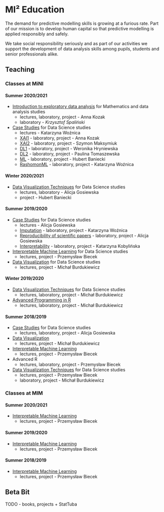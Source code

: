 # MI² Education {-}

The demand for predictive modelling skills is growing at a furious rate. Part of our mission is to develop human capital so that predictive modelling is applied responsibly and safely.

We take social responsibility seriously and as part of our activities we support the development of data analysis skills among pupils, students and senior professionals alike.


## Teaching {-}
<script>
document.body.classList.add("teaching-page")
</script>

### Classes at MiNI {-}

#### Summer 2020/2021 {-}

- [Introduction to exploratory data analysis](https://github.com/mini-pw/2021L-ExploratoryDataAnalysis) for Mathematics and data analysis studies
  - lectures, laboratory, project - Anna Kozak
  - laboratory - *Krzysztof Spaliński*

- [Case Studies](https://github.com/mini-pw/2021L-WarsztatyBadawcze) for Data Science studies
  - lectures - Katarzyna Woźnica
  - [XAI1](https://github.com/mini-pw/2021L-WB-XAI-1) - laboratory, project - Anna Kozak
  - [XAI2](https://github.com/mini-pw/2021L-WB-XAI-2) - laboratory, project - Szymon Maksymiuk
  - [DL1](https://github.com/mini-pw/2021L-WB-DL-1) - laboratory, project - Weronika Hryniewska
  - [DL2](https://github.com/mini-pw/2021L-WB-DL-2) - laboratory, project - Paulina Tomaszewska
  - [ML](https://github.com/mini-pw/2021L-WB-ML) - laboratory, project - Hubert Baniecki
  - [RashomonML](https://github.com/mini-pw/2021L-WB-RashomonML) - laboratory, project - Katarzyna Woźnica

#### Winter 2020/2021 {-}

- [Data Visualization Techniques](https://github.com/mini-pw/2021Z-DataVisualizationTechniques) for Data Science studies
  - lectures, laboratory - Alicja Gosiewska
  - project - Hubert Baniecki

#### Summer 2019/2020 {-}

- [Case Studies](https://github.com/mini-pw/2020L-WarsztatyBadawcze) for Data Science studies
  - lectures - Alicja Gosiewska
  - [Imputation](https://github.com/mini-pw/2020L-WarsztatyBadawcze-Imputacja) - laboratory, project - Katarzyna Woźnica
  - [Reproducibility of scientific papers](https://github.com/mini-pw/2020L-WarsztatyBadawcze-Reprodukowalnosc) - laboratory, project - Alicja Gosiewska
  - [Interpretability](https://github.com/mini-pw/2020L-WarsztatyBadawcze-InzynieriaCech) - laboratory, project - Katarzyna Kobylińska

- [Interpretable Machine Learning](https://github.com/pbiecek/InterpretableMachineLearning2020) for Data Science studies
  - lectures, project - Przemysław Biecek

- [Data Visualization](https://github.com/mini-pw/2020L-WizualizacjaDanych) for Data Science studies
  - lectures, project - Michał Burdukiewicz

#### Winter 2019/2020 {-}

- [Data Visualization Techniques](https://github.com/mini-pw/2020Z-TechnikiWizualizacjiDanych) for Data Science studies
  - lectures, laboratory, project - Michał Burdukiewicz

- [Advanced Programming in R](https://github.com/mini-pw/2020Z-ProgramowanieWR)
  - lectures, laboratory, project - Michał Burdukiewicz

#### Summer 2018/2019 {-}

- [Case Studies](https://github.com/mini-pw/2019L-WarsztatyBadawcze) for Data Science studies
  - lectures, laboratory, project - Alicja Gosiewska

- [Data Visualization](https://github.com/mini-pw/WizualizacjaDanych2018)
  - lectures, project - Michał Burdukiewicz

- [Interpretable Machine Learning](https://github.com/pbiecek/InterpretableMachineLearning2018S)
  - lectures, project - Przemysław Biecek

- Advanced R
  - lectures, laboratory, project - Przemysław Biecek

- [Data Visualization Techniques](https://github.com/pbiecek/TechnikiWizualizacjiDanych2018)  for Data Science studies
  - lectures, project - Przemysław Biecek
  - laboratory, project - Michał Burdukiewicz

### Classes at MIM{-}

#### Summer 2020/2021 {-}

- [Interpretable Machine Learning](https://github.com/pbiecek/InterpretableMachineLearning2021)
  - lectures, project - Przemysław Biecek

#### Summer 2019/2020 {-}

- [Interpretable Machine Learning](https://github.com/pbiecek/InterpretableMachineLearning2020)
  - lectures, project - Przemysław Biecek

#### Summer 2018/2019 {-}

- [Interpretable Machine Learning](https://github.com/pbiecek/InterpretableMachineLearning2018S)
  - lectures, project - Przemysław Biecek

## Beta Bit {-}

TODO - books, projects + StatTuba

